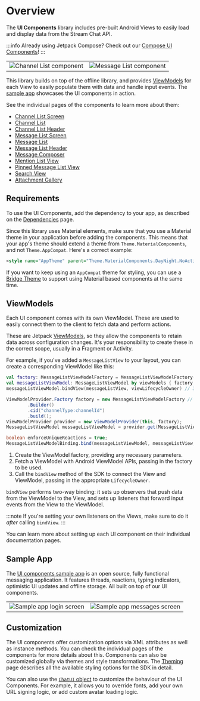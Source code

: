 
# Overview

The **UI Components** library includes pre-built Android Views to easily load and display data from the Stream Chat API.

:::info
Already using Jetpack Compose? Check out our [Compose UI Components](../04-compose/01-overview.mdx)!
:::

|||
| --- | --- |
| ![Channel List component](../assets/sample-channels-light.png) | ![Message List component](../assets/sample-messages-light.png) |

This library builds on top of the offline library, and provides [ViewModels](#viewmodels) for each View to easily populate them with data and handle input events. The [sample app](#sample-app) showcases the UI components in action.

See the individual pages of the components to learn more about them:

- [Channel List Screen](03-channel-components/01-channel-list-screen.mdx)
- [Channel List](03-channel-components/02-channel-list.mdx)
- [Channel List Header](03-channel-components/03-channel-list-header.mdx)
- [Message List Screen](04-message-components/01-message-list-screen.mdx)
- [Message List](04-message-components/02-message-list.mdx)
- [Message List Header](04-message-components/03-message-list-header.mdx)
- [Message Composer](04-message-components/04-message-composer.mdx)
- [Mention List View](05-utility-components/01-mention-list-view.mdx)
- [Pinned Message List View](05-utility-components/02-pinned-message-list-view.mdx)
- [Search View](05-utility-components/03-search-view.mdx)
- [Attachment Gallery](05-utility-components/04-attachment-gallery.mdx)

## Requirements

To use the UI Components, add the dependency to your app, as described on the [Dependencies](../01-basics/03-dependencies.mdx#ui-components) page.

Since this library uses Material elements, make sure that you use a Material theme in your application before adding the components. This means that your app's theme should extend a theme from `Theme.MaterialComponents`, and not `Theme.AppCompat`. Here's a correct example:

```xml
<style name="AppTheme" parent="Theme.MaterialComponents.DayNight.NoActionBar">
```

If you want to keep using an `AppCompat` theme for styling, you can use a [Bridge Theme](https://github.com/material-components/material-components-android/blob/master/docs/getting-started.md#bridge-themes) to support using Material based components at the same time.

## ViewModels

Each UI component comes with its own ViewModel. These are used to easily connect them to the client to fetch data and perform actions.

These are Jetpack [ViewModels](https://developer.android.com/topic/libraries/architecture/viewmodel), so they allow the components to retain data across configuration changes. It's your responsibility to create these in the correct scope, usually in a Fragment or Activity.

For example, if you've added a `MessageListView` to your layout, you can create a corresponding ViewModel like this:

<Tabs>
<TabItem value="kotlin" label="Kotlin">

```kotlin
val factory: MessageListViewModelFactory = MessageListViewModelFactory(cid = "channelType:channelId") // 1
val messageListViewModel: MessageListViewModel by viewModels { factory } // 2
messageListViewModel.bindView(messageListView, viewLifecycleOwner) // 3
```
</TabItem>

<TabItem value="java" label="Java">

```java
ViewModelProvider.Factory factory = new MessageListViewModelFactory // 1
        .Builder()
        .cid("channelType:channelId")
        .build();
ViewModelProvider provider = new ViewModelProvider(this, factory);
MessageListViewModel messageListViewModel = provider.get(MessageListViewModel.class); // 2

boolean enforceUniqueReactions = true;
MessageListViewModelBinding.bind(messageListViewModel, messageListView, viewLifecycleOwner, enforceUniqueReactions); // 3
```
</TabItem>
</Tabs>

1. Create the ViewModel factory, providing any necessary parameters.
2. Fetch a ViewModel with Android ViewModel APIs, passing in the factory to be used.
3. Call the `bindView` method of the SDK to connect the View and ViewModel, passing in the appropriate `LifecycleOwner`.

`bindView` performs two-way binding: it sets up observers that push data from the ViewModel to the View, and sets up listeners that forward input events from the View to the ViewModel.

:::note
If you're setting your own listeners on the Views, make sure to do it _after_ calling `bindView`.
:::

You can learn more about setting up each UI component on their individual documentation pages.

## Sample App

The [UI components sample app](https://github.com/GetStream/stream-chat-android/tree/main/stream-chat-android-ui-components-sample) is an open source, fully functional messaging application. It features threads, reactions, typing indicators, optimistic UI updates and offline storage. All built on top of our UI components.

|||
| --- | --- |
| ![Sample app login screen](../assets/sample-login-dark.png) | ![Sample app messages screen](../assets/sample-messages-dark.png) |

## Customization

The UI components offer customization options via XML attributes as well as instance methods. You can check the individual pages of the components for more details about this. Components can also be customized globally via themes and style transformations. The [Theming](02-general-customization/01-theming.mdx) page describes all the available styling options for the SDK in detail.

You can also use the [`ChatUI` object](02-general-customization/02-chatui.mdx) to customize the behaviour of the UI Components. For example, it allows you to override fonts, add your own URL signing logic, or add custom avatar loading logic.
